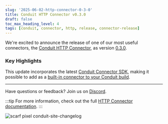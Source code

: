 ```yaml
---
slug: '2025-06-02-http-connector-0-3-0'
title: Conduit HTTP Connector v0.3.0
draft: false
toc_max_heading_level: 4
tags: [conduit, connector, http, release, connector-release]
---
```


We're excited to announce the release of one of our most useful connectors, the [Conduit HTTP Connector](/docs/using/connectors/list/http), as version [0.3.0](https://github.com/conduitio-labs/conduit-connector-http/releases/tag/v0.3.0). 


<!--truncate-->

### Key Highlights

This update incorporates the latest [Conduit Connector SDK](https://github.com/ConduitIO/conduit-connector-sdk/releases/tag/v0.13.4), making it possible to add as a [built-in connector to your Conduit build](/docs/using/connectors/additional-built-in-plugins).

---

Have questions or feedback? Join us on [Discord](https://discord.meroxa.com/).

:::tip
For more information, check out the full [HTTP Connector documentation](/docs/using/connectors/list/http).
:::

![scarf pixel conduit-site-changelog](https://static.scarf.sh/a.png?x-pxid=b43cda70-9a98-4938-8857-471cc05e99c5)
